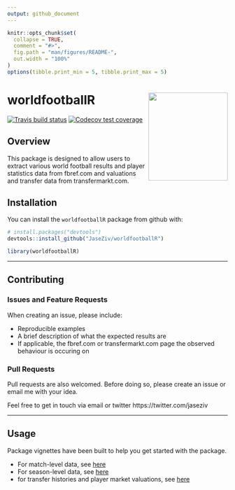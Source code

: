```yaml
---
output: github_document
---
```


<!-- README.md is generated from README.Rmd. Please edit that file -->

```r
knitr::opts_chunk$set(
  collapse = TRUE,
  comment = "#>",
  fig.path = "man/figures/README-",
  out.width = "100%"
)
options(tibble.print_min = 5, tibble.print_max = 5)
```

# worldfootballR <img src="man/figures/logo.png" align="right" width="181" height="201"/>

<!-- badges: start -->
[![Travis build status](https://travis-ci.org/JaseZiv/worldfootballR.svg?branch=main)](https://travis-ci.org/JaseZiv/worldfootballR)
[![Codecov test coverage](https://codecov.io/gh/JaseZiv/worldfootballR/branch/master/graph/badge.svg)](https://codecov.io/gh/JaseZiv/worldfootballR?branch=master)
<!-- badges: end -->

## Overview

This package is designed to allow users to extract various world football results and player statistics data from fbref.com and valuations and transfer data from transfermarkt.com.


## Installation

You can install the `worldfootballR` package from github with:

```r
# install.packages("devtools")
devtools::install_github("JaseZiv/worldfootballR")
```

```r
library(worldfootballR)
```

***

## Contributing

### Issues and Feature Requests

When creating an issue, please include:

* Reproducible examples
* A brief description of what the expected results are
* If applicable, the fbref.com or transfermarkt.com page the observed behaviour is occuring on


### Pull Requests
Pull requests are also welcomed. Before doing so, please create an issue or email me with your idea.

Feel free to get in touch via email or twitter https://twitter.com/jaseziv

***


## Usage

Package vignettes have been built to help you get started with the package.

* For match-level data, see [here](https://jaseziv.github.io/worldfootballR/articles/extract-match-data.html)
* For season-level data, see [here](https://jaseziv.github.io/worldfootballR/articles/extract-season-data.html)
* for transfer histories and player market valuations, see [here](https://jaseziv.github.io/worldfootballR/articles/extract-valuation-data.html)
